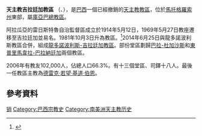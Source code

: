 {{Infobox Roman Catholic diocese
|name=吉拉廷加
|jurisdiction=教區
|latin = Dioecesis Guiratingensis
|image =
|caption = 
|location = [[巴西|巴西]]
|territory = [[馬托格羅索州|馬托格羅索州]]東部
|population = 102,000
|rite = [[罗马礼|罗马礼]]
|patron =
|province =庫亞巴
|established = 1914年
|suppressed = 2014年
|cathedral = 聖若翰洗者主教座堂
|co-cathedral =
|leadership = 主教
|website =
|patriarch=
|metropolitan =
|ordinary =
|coadjutor archbishop =
|coadjutor bishop =
|auxiliary =
|emeritus =
}}
'''天主教吉拉廷加教區''' （{{lang-la|Dioecesis Guiratingensis}}、{{lang-pt|Diocese de Guiratinga}}），是[[巴西|巴西]]一個已經撤銷的[[天主教|天主教]][[教區|教區]]，位於[[馬托格羅索州|馬托格羅索州]]東部，屬[[天主教庫亞巴總教區|庫亞巴總教區]]。

阿拉瓜亞的雷日斯特魯自治監督區成立於1914年5月12日，1969年5月27日教座遷移至吉拉廷加並易名。1981年10月3日升為教區。<ref>{{Cite web |url=http://www.vatican.va/holy_father/john_paul_ii/apost_constitutions/documents/hf_jp-ii_apc_19811003_guiratingensis_lt.html |title=升為教區的宗座憲令 |access-date=2013-12-09 |archive-date=2014-05-16 |archive-url=https://web.archive.org/web/20140516233711/http://www.vatican.va/holy_father/john_paul_ii/apost_constitutions/documents/hf_jp-ii_apc_19811003_guiratingensis_lt.html |dead-url=no }}</ref>2014年6月25日與龍多諾波利斯教區合併，組成[[天主教龍多諾波利斯-吉拉廷加教區|龍多諾波利斯-吉拉廷加教區]]。部份堂區劃歸[[天主教巴拉-杜加沙斯教區|巴拉-杜加沙斯]]和[[天主教東普里馬韋拉-巴拉納廷加教區|東普里馬韋拉-巴拉納廷加]]兩個教區。

2006年有教友102,000人，佔總人口66.3%。有十三個堂區、司鐸十八人。最後一任教區主教為[[德雷克‧若望‧基道‧伯恩|德雷克‧若望‧基道‧伯恩]]。

==參考資料==
{{Reflist|2}}

[[Category:巴西天主教教区|销]]
[[Category:巴西宗教史|Category:巴西宗教史]]
[[Category:南美洲天主教历史|Category:南美洲天主教历史]]